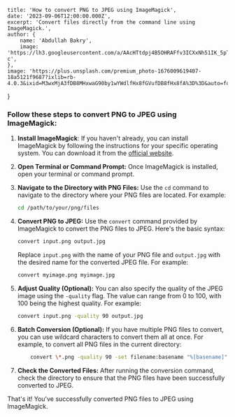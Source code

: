     title: 'How to convert PNG to JPEG using ImageMagick',
    date: '2023-09-06T12:00:00.000Z',
    excerpt: 'Convert files directly from the command line using ImageMagick.',
    author: {
        name: 'Abdullah Bakry',
        image: 'https://lh3.googleusercontent.com/a/AAcHTtdpj4B5OHRAFfv3ICXxNh51IK_5pTZhhx2CJSKCZOGmFA=s96-c',
    },
    image: 'https://plus.unsplash.com/premium_photo-1676009619407-18a5121f9687?ixlib=rb-4.0.3&ixid=M3wxMjA3fDB8MHxwaG90by1wYWdlfHx8fGVufDB8fHx8fA%3D%3D&auto=format&fit=crop&w=2070&q=80',
}

### Follow these steps to convert PNG to JPEG using ImageMagick:

1. **Install ImageMagick**:
   If you haven't already, you can install ImageMagick by following the instructions for your specific operating system. You can download it from the [official website](https://imagemagick.org/script/download.php).

2. **Open Terminal or Command Prompt:**
   Once ImageMagick is installed, open your terminal or command prompt.

3. **Navigate to the Directory with PNG Files:**
   Use the `cd` command to navigate to the directory where your PNG files are located. For example:
    ```bash
    cd /path/to/your/png/files
    ```
4. **Convert PNG to JPEG:**
   Use the `convert` command provided by ImageMagick to convert the PNG files to JPEG. Here's the basic syntax:
    ```bash
    convert input.png output.jpg
    ```
    Replace `input.png` with the name of your PNG file and `output.jpg` with the desired name for the converted JPEG file. For example:
    ```bash
    convert myimage.png myimage.jpg
    ```
5. **Adjust Quality (Optional):**
   You can also specify the quality of the JPEG image using the `-quality` flag. The value can range from 0 to 100, with 100 being the highest quality. For example:
    ```bash
    convert input.png -quality 90 output.jpg
    ```
6. **Batch Conversion (Optional):**
   If you have multiple PNG files to convert, you can use wildcard characters to convert them all at once. For example, to convert all PNG files in the current directory:

    ```bash
        convert \*.png -quality 90 -set filename:basename "%[basename]" "%[filename:basename].jpg"
    ```

7. **Check the Converted Files:**
   After running the conversion command, check the directory to ensure that the PNG files have been successfully converted to JPEG.

That's it! You've successfully converted PNG files to JPEG using ImageMagick.
